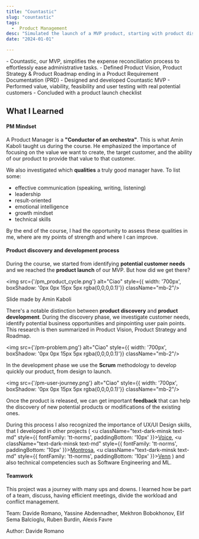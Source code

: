 ```yaml
---
title: "Countastic"
slug: "countastic"
tags:
  -  Product Management
desc: "Simulated the launch of a MVP product, starting with product discovery via interviews and market research, followed by the definition of product vision and roadmap, leading to app development and final product launch."
date: "2024-01-01"

---
```


<Summary>
- Countastic, our MVP, simplifies the expense reconciliation process to effortlessly ease administrative tasks.
- Defined Product Vision, Product Strategy & Product Roadmap ending in a Product Requirement Documentation (PRD)
- Designed and developed Countastic MVP
- Performed value, viability, feasibility and user testing with real potential customers
- Concluded with a product launch checklist
</Summary>

## What I Learned

#### PM Mindset

A Product Manager is a **"Conductor of an orchestra"**. This is what Amin Kaboli taught us during the course. He emphasized the importance of focusing on the value we want to create, the target customer, and the ability of our product to provide that value to that customer.

We also investigated which **qualities** a truly good manager have. To list some:
- effective communication (speaking, writing, listening)
- leadership
- result-oriented
- emotional intelligence
- growth mindset
- technical skills

By the end of the course, I had the opportunity to assess these qualities in me, where are my points of strength and where I can improve.

#### Product discovery and development process

During the course, we started from identifying **potential customer needs** and we reached the **product launch** of our MVP. But how did we get there?

<img src={'/pm_product_cycle.png'} alt="Ciao"  style={{ width: '700px', boxShadow: '0px 0px 15px 5px rgba(0,0,0,0.1)'}} className="mb-2"/>
<p className="text-dark-minsk justify-center pt-3 pb-5 text-sm"  style={{ fontFamily: 'tt-norms' }}>Slide made by Amin Kaboli</p>

There's a notable distinction between **product discovery** and **product development**. During the discovery phase, we investigate customer needs, identify potential business opportunities and pinpointing user pain points. 
This research is then summarized in Product Vision, Product Strategy and Roadmap.

<img src={'/pm-problem.png'} alt="Ciao"  style={{ width: '700px', boxShadow: '0px 0px 15px 5px rgba(0,0,0,0.1)'}} className="mb-2"/>

In the development phase we use the **Scrum** methodology to develop quickly our product, from design to launch. 

<img src={'/pm-user-journey.png'} alt="Ciao"  style={{ width: '700px', boxShadow: '0px 0px 15px 5px rgba(0,0,0,0.1)'}} className="mb-2"/>

Once the product is released, we can get important **feedback** that can help the discovery of new potential products or modifications of the existing ones.

During this process I also recognized the importance of UX/UI Design skills, that I developed in other projects (
<u className="text-dark-minsk text-md"  style={{ fontFamily: 'tt-norms', paddingBottom: '10px' }}><a href="https://davideromano.me/projects/voice/">Voice</a></u>,
<u className="text-dark-minsk text-md"  style={{ fontFamily: 'tt-norms', paddingBottom: '10px' }}><a href="https://davideromano.me/projects/montrosa/">Montrosa</a></u>,
<u className="text-dark-minsk text-md"  style={{ fontFamily: 'tt-norms', paddingBottom: '10px' }}><a href="https://davideromano.me/projects/venn/">Venn</a></u>
) and also technical competencies such as Software Engineering and ML.

#### Teamwork

This project was a journey with many ups and downs. I learned how be part of a team, discuss, having efficient meetings, divide the workload and conflict management.

<p className="text-dark-minsk justify-center pt-4 pb-2 text-center"  style={{ fontFamily: 'tt-norms' }}>Team: Davide Romano, Yassine Abdennadher, Mekhron Bobokhonov, Elif Sema Balcioglu, Ruben Burdin, Alexis Favre </p>

<p className="text-dark-minsk justify-center "  style={{ fontFamily: 'tt-norms' }}>Author: Davide Romano</p>
